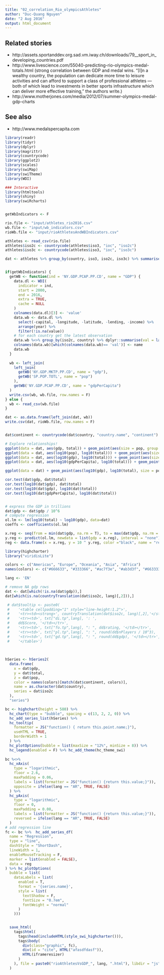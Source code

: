 ```yaml
---
title: "02_correlation_Rio_olympicsAthletes"
author: "Duc-Quang Nguyen"
date: "2 Aug 2016"
output: html_document
---
```


## Related stories

* http://assets.sportanddev.org.sad.vm.iway.ch/downloads/79__sport_in_developing_countries.pdf
* http://www.livescience.com/55040-predicting-rio-olympics-medal-totals.html (strong correlation between GDP and medal wins. "[I]n a wealthy country, the population can dedicate more time to leisure activities and can afford to support a class of professional athletes — both of which lead to investments in better sports infrastructure which can deliver more effective training," the authors write.)
* http://www.motherjones.com/media/2012/07/summer-olympics-medal-gdp-charts


## See also

* http://www.medalspercapita.com


```r
library(readr)
library(tidyr)
library(dplyr)
library(magrittr)
library(countrycode)
library(ggplot2)
library(scales)
library(swiMap)
library(swiTheme)
library(WDI)

### Interactive 
library(htmltools)
library(shiny)
library(swiRcharts)


getWbIndicators <- F

rio.file <- "input/athletes_rio2016.csv"
wb.file <- "input/wb_indicators.csv"
rioWb.file <- "input/rioAthletesAndWBIndicators.csv"

```

```r
athletes <- read_csv(rio.file)
athletes$iso2c <- countrycode(athletes$iso3, "ioc", "iso2c")
athletes$iso3c <- countrycode(athletes$iso3, "ioc", "iso3c")

dat <- athletes %>% group_by(country, iso3, iso2c, iso3c) %>% summarise(total = length(athletes)) %>% ungroup() %>% arrange(desc(total)) 


if(getWbIndicators) {
  getWB <- function(ind = 'NY.GDP.PCAP.PP.CD', name = "GDP") {
    data.dl <- WDI(
      indicator = ind,
      start = 2000,  
      end = 2016, 
      extra = TRUE, 
      cache = NULL
    )
    colnames(data.dl)[3] <- 'value'    
    data.wb <- data.dl %>% 
      select(-capital, -longitude, -latitude, -lending, -income) %>%
      arrange(year) %>%
      filter(!is.na(value))
    # for each country get the latest observation
    data.wb %<>% group_by(iso2c, country) %>% dplyr::summarise(val = last(value)) %>% ungroup()
    colnames(data.wb)[which(colnames(data.wb)== 'val')] <- name
    data.wb
  }
  
  wb <- left_join(
    left_join(
      getWB('NY.GDP.MKTP.PP.CD', name = "gdp"),
      getWB('SP.POP.TOTL', name = "pop")
    ), 
    getWB('NY.GDP.PCAP.PP.CD', name = "gdpPerCapita")
  )  
  write.csv(wb, wb.file, row.names = F)
} else {
  wb <- read_csv(wb.file)
}

dat <- as.data.frame(left_join(dat, wb))
write.csv(dat, rioWb.file, row.names = F)


dat$continent <- countrycode(dat$country, "country.name", "continent")

# Explore relationships!
ggplot(data = dat, aes(gdp, total)) + geom_point(aes(size = pop, group = country)) + geom_smooth(method = "lm", se=FALSE, color="black", formula = y ~ x)
ggplot(data = dat, aes(log10(pop), log10(total))) + geom_point(aes(size = gdp, group = country)) + geom_smooth(method = "lm", se=FALSE, color="black", formula = y ~ x)
ggplot(data = dat, aes(log10(gdp), log10(total))) + geom_point(aes(size = pop, group = country)) + geom_smooth(method = "lm", se=FALSE, color="black", formula = y ~ x)
ggplot(data = dat, aes(log10(gdpPerCapita), log10(total))) + geom_point(aes(size = pop, group = country)) + geom_smooth(method = "lm", se=FALSE, color="black", formula = y ~ x)

ggplot(data = dat) + geom_point(aes(log10(gdp), log10(total), size = pop, group = country)) + swi_theme() + geom_smooth(method = "lm", se=FALSE, color="black", formula = log10(y) ~ log10(x))

cor.test(dat$gdp, dat$total)
cor.test(log10(dat$gdp), dat$total)
cor.test(log10(dat$gdp), log10(dat$total))
cor.test(log10(dat$gdpPerCapita), log10(dat$total))


# express the GDP in trillions 
dat$gdp <- dat$gdp / 10^6
# compute regression
ol.lm <- lm(log10(total) ~ log10(gdp), data=dat)
coeffs <- coefficients(ol.lm)

x.reg <- seq(from = min(dat$gdp, na.rm = T), to = max(dat$gdp, na.rm = T), length.out = 5)
y.reg <- predict(ol.lm, newdata = list(gdp = x.reg), interval = "none")
reg <- data.frame(x = x.reg, y = 10 ^ y.reg, color ="black", name = "regression line")


```


```r
library(highcharter)
library("viridisLite")

colors <- c("Americas", "Europe", "Oceania", "Asia", "Africa")
names(colors) <- c("#666633", "#333366", "#ac7f3e", "#ab3d3f", "#663333")

lang <- 'EN'

# remove NA gdp rows
dat <- dat[which(!is.na(dat$gdp)),]
dat[which(is.na(countryTranslation(dat$iso2c, lang)[,2])),]

 # dat$tooltip <- paste0(
 #    '<table cellpadding="1" style="line-height:1.2">',
 #    '<tr><td><strong>', countryTranslation(dat$iso2c, lang)[,2],'</strong></td></tr>',
 #    '<tr><td>', txt["di.tp",lang], ': ', 
 #    dd$Score, '</td></tr>',
 #    '<tr><td>', txt["fo.tp",lang], ": ", dd$rating, '</td></tr>',
 #    '<tr><td>', txt["pl.tp",lang], ": ", round(dd$nPlayers / 10^3), '</td></tr>',
 #    '<tr><td>', txt["gd.tp",lang], ": ", round(dd$gdp), '</td></tr>',
 #    '</table>')
 
 
 
hSeries <- hSeries2(
  data.frame(
    x = dat$gdp,
    y = dat$total,
    z = dat$pop,
    color = names(colors)[match(dat$continent, colors)],
    name = as.character(dat$country),
    series = dat$iso2c
  ), 
  "series")

bc <- highchart(height = 580) %>%
  hc_chart(type = "bubble", spacing = c(13, 2, 2, 0)) %>%
  hc_add_series_list(hSeries) %>% 
  hc_tooltip(
    formatter = JS("function() { return this.point.name;}"), 
    useHTML = TRUE,
    borderWidth = 1
  ) %>%
  hc_plotOptions(bubble = list(maxSize = "12%", minSize = 8)) %>%
  hc_legend(enabled = F) %>% hc_add_theme(hc_theme_swi)
                                          
bc %<>%
  hc_xAxis(
    type = "logarithmic",  
    floor = 2.6, 
    maxPadding = 0.06, 
    labels = list(formatter = JS("function() {return this.value;}")),
    opposite = ifelse(lang == "AR", TRUE, FALSE)
  ) %>%
  hc_yAxis(
    type = "logarithmic", 
    floor = 0, 
    maxPadding = 0.08,
    labels = list(formatter = JS("function() {return this.value;}")),
    reversed = ifelse(lang == "AR", TRUE, FALSE)
  )
# add regression line
fc <- bc %>%  hc_add_series_df(
  name = "Regression", 
  type = "line",
  dashStyle = "ShortDash",
  lineWidth = 1,
  enableMouseTracking = F,
  marker = list(enabled = FALSE),
  data = reg
) %>% hc_plotOptions(
  bubble = list(
    dataLabels = list(
      enabled = T, 
      format = '{series.name}', 
      style = list(
        textShadow = F,
        fontSize = "0.7em",
        fontWeight = "normal"
      )
    )))
  

  save_html(
    tags$html(
      tags$head(includeHTML(style_swi_highcharter())),
      tags$body(    
        div(class="graphic", fc),
        div(id = "cite", HTML("afasdfdasf")),
        HTML(iframeresizer)
      )
    ), file = paste0("rioAthletesVsGDP_", lang, ".html"), libdir = "js", background = "#f2f2f2"
  )     



```